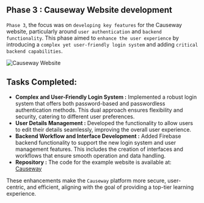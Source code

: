 ## Phase 3 : Causeway Website development

`Phase 3`, the focus was on `developing key features` for the Causeway website, particularly around `user authentication` and `backend functionality`. This phase aimed to `enhance the user experience` by introducing a `complex yet user-friendly login system` and adding `critical backend capabilities`.

![Causeway Website](/docs/causeway.png)

## Tasks Completed:

- **Complex and User-Friendly Login System :** Implemented a robust login system that offers both password-based and passwordless authentication methods. This dual approach ensures flexibility and security, catering to different user preferences.
- **User Details Management :** Developed the functionality to allow users to edit their details seamlessly, improving the overall user experience.
- **Backend Workflow and Interface Development :** Added Firebase backend functionality to support the new login system and user management features. This includes the creation of interfaces and workflows that ensure smooth operation and data handling.
- **Repository :** The code for the example website is available at: [Causeway](https://github.com/tech4good-lab/causeway2)

These enhancements make the `Causeway` platform more secure, user-centric, and efficient, aligning with the goal of providing a top-tier learning experience.